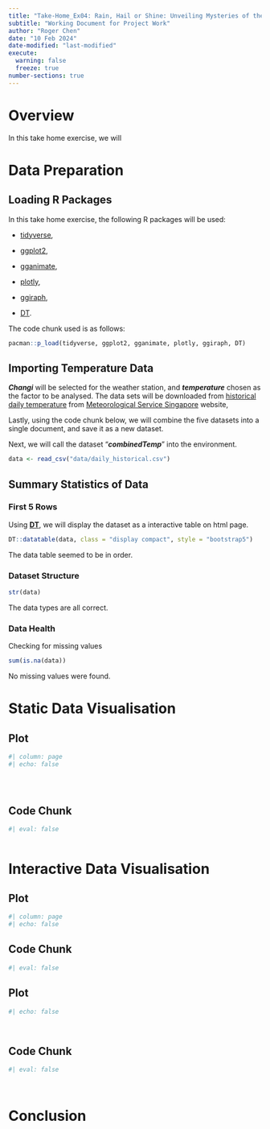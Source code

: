 ```yaml
---
title: "Take-Home_Ex04: Rain, Hail or Shine: Unveiling Mysteries of the Sky"
subtitle: "Working Document for Project Work"
author: "Roger Chen"
date: "10 Feb 2024"
date-modified: "last-modified"
execute: 
  warning: false
  freeze: true
number-sections: true
---
```


# Overview

In this take home exercise, we will

# Data Preparation

## Loading R Packages

In this take home exercise, the following R packages will be used:

-   [tidyverse](https://www.tidyverse.org/),

-   [ggplot2](https://ggplot2.tidyverse.org/),

-   [gganimate](https://gganimate.com/),

-   [plotly](https://plotly.com/r/),

-   [ggiraph](https://davidgohel.github.io/ggiraph/),

-   [DT](https://rstudio.github.io/DT/).

The code chunk used is as follows:

```r
pacman::p_load(tidyverse, ggplot2, gganimate, plotly, ggiraph, DT)
```

## Importing Temperature Data

***Changi*** will be selected for the weather station, and ***temperature*** chosen as the factor to be analysed. The data sets will be downloaded from [historical daily temperature](https://www.weather.gov.sg/climate-historical-daily/) from [Meteorological Service Singapore](http://www.weather.gov.sg/home/) website,

Lastly, using the code chunk below, we will combine the five datasets into a single document, and save it as a new dataset.

Next, we will call the dataset "***combinedTemp***" into the environment.

```r
data <- read_csv("data/daily_historical.csv")
```

## Summary Statistics of Data

::: panel-tabset
### First 5 Rows

Using [**DT**](https://rstudio.github.io/DT/), we will display the dataset as a interactive table on html page.

```r
DT::datatable(data, class = "display compact", style = "bootstrap5")
```

::: callout-note
The data table seemed to be in order.
:::

### Dataset Structure

```r
str(data)
```

::: callout-note
The data types are all correct.
:::

### Data Health

Checking for missing values

```r
sum(is.na(data))
```

::: callout-note
No missing values were found.
:::
:::

# Static Data Visualisation

::: panel-tabset
## Plot

```r
#| column: page
#| echo: false


          

```

## Code Chunk

```r
#| eval: false



```
:::

::: callout-note
:::

# Interactive Data Visualisation

::: panel-tabset
## Plot

```r
#| column: page
#| echo: false


```

## Code Chunk

```r
#| eval: false


```
:::

::: callout-note
:::

::: panel-tabset
## Plot

```r
#| echo: false

      
```

## Code Chunk

```r
#| eval: false




```
:::

::: callout-note
:::

# Conclusion
